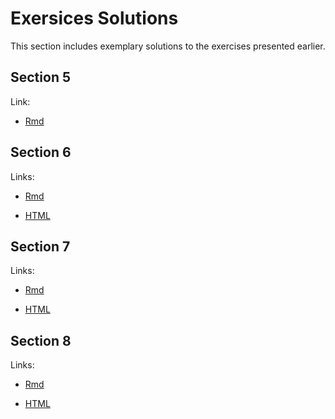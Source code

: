 # Exersices Solutions #


This section includes exemplary solutions to the exercises presented earlier.


## Section 5 ##

Link:

   * [Rmd](../import.Rmd)
   
## Section 6 ##

Links:

   * [Rmd](../06-3-ex-sol-ADHD.Rmd)
   
   * [HTML](../docs/06-3-ex-sol-ADHD.html)

## Section 7 ##

Links:

   * [Rmd](../07-3-ex-sol-ADHD.Rmd)
   
   * [HTML](../docs/07-3-ex-sol-ADHD.html)
   
## Section 8 ##

Links:

   * [Rmd](../08-5-ex-sol-ADHD.Rmd)
   
   * [HTML](../docs/08-5-ex-sol-ADHD.html)
   
